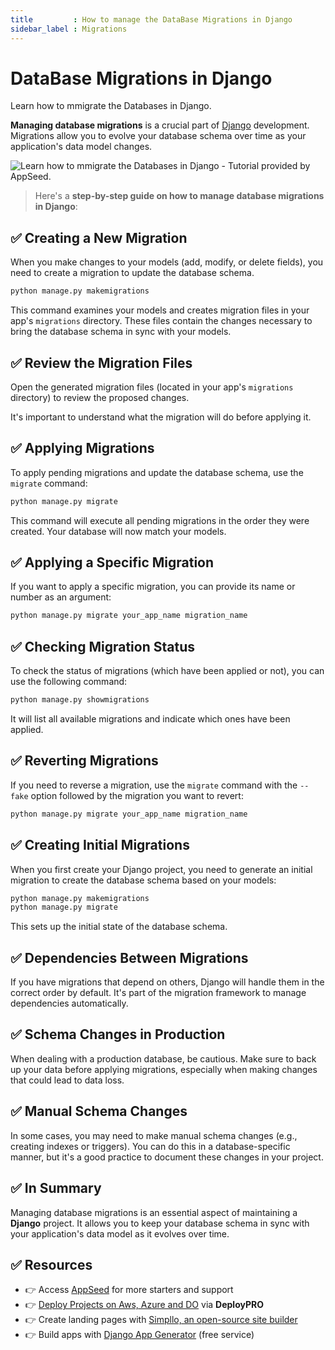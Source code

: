 ```yaml
---
title         : How to manage the DataBase Migrations in Django
sidebar_label : Migrations
---
```


# DataBase Migrations in Django

<SubHeading>Learn how to mmigrate the Databases in Django.</SubHeading>

**Managing database migrations** is a crucial part of [Django](https://www.djangoproject.com/) development. 
Migrations allow you to evolve your database schema over time as your application's data model changes.

![Learn how to mmigrate the Databases in Django - Tutorial provided by AppSeed.](https://user-images.githubusercontent.com/51070104/268675023-54ea4ace-a8ad-442b-9b43-2ba12a6403ba.jpg)

> Here's a **step-by-step guide on how to manage database migrations in Django**:

## ✅ **Creating a New Migration**

When you make changes to your models (add, modify, or delete fields), you need to create a migration to update the database schema.

```bash
python manage.py makemigrations
```

This command examines your models and creates migration files in your app's `migrations` directory. These files contain the changes necessary to bring the database schema in sync with your models.

## ✅ **Review the Migration Files**

Open the generated migration files (located in your app's `migrations` directory) to review the proposed changes. 

It's important to understand what the migration will do before applying it.

## ✅ **Applying Migrations**

To apply pending migrations and update the database schema, use the `migrate` command:

```bash
python manage.py migrate
```

This command will execute all pending migrations in the order they were created. Your database will now match your models.

## ✅ **Applying a Specific Migration**

If you want to apply a specific migration, you can provide its name or number as an argument:

```bash
python manage.py migrate your_app_name migration_name
```

## ✅ **Checking Migration Status**

To check the status of migrations (which have been applied or not), you can use the following command:

```bash
python manage.py showmigrations
```

It will list all available migrations and indicate which ones have been applied.

## ✅ **Reverting Migrations**

If you need to reverse a migration, use the `migrate` command with the `--fake` option followed by the migration you want to revert:

```bash
python manage.py migrate your_app_name migration_name
```

## ✅ **Creating Initial Migrations**

When you first create your Django project, you need to generate an initial migration to create the database schema based on your models:

```bash
python manage.py makemigrations
python manage.py migrate
```

This sets up the initial state of the database schema.

## ✅ **Dependencies Between Migrations**

If you have migrations that depend on others, Django will handle them in the correct order by default. It's part of the migration framework to manage dependencies automatically.

## ✅ **Schema Changes in Production**

When dealing with a production database, be cautious. Make sure to back up your data before applying migrations, especially when making changes that could lead to data loss.

## ✅ **Manual Schema Changes**

In some cases, you may need to make manual schema changes (e.g., creating indexes or triggers). You can do this in a database-specific manner, but it's a good practice to document these changes in your project.

## ✅ In Summary

Managing database migrations is an essential aspect of maintaining a **Django** project. It allows you to keep your database schema in sync with your application's data model as it evolves over time.

## ✅ Resources

- 👉 Access [AppSeed](https://appseed.us/) for more starters and support 
- 👉 [Deploy Projects on Aws, Azure and DO](https://www.docs.deploypro.dev/) via **DeployPRO**
- 👉 Create landing pages with [Simpllo, an open-source site builder](https://www.simpllo.com/)
- 👉 Build apps with [Django App Generator](https://app-generator.dev/django/) (free service)
